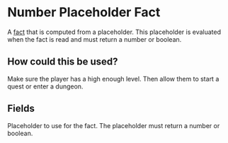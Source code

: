 
# Number Placeholder Fact

A [fact](/docs/facts) that is computed from a placeholder. This placeholder is evaluated when the fact is read and must return a number or boolean.
<ReadonlyFactInfo/>

## How could this be used?

Make sure the player has a high enough level. Then allow them to start a quest or enter a dungeon.

## Fields

<FactsField/>

<EntryField name="Placeholder" required placeholder>
    Placeholder to use for the fact. The placeholder must return a number or boolean.
</EntryField>

